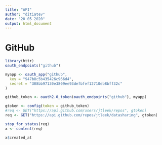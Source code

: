 ```yaml
---
title: "API"
author: "ditiatev"
date: "20 05 2020"
output: html_document
---
```


# GitHub

```r
library(httr)
oauth_endpoints("github")
```

```r
myapp <- oauth_app("github",
  key = "947b8c5b435426c966d4",
  secret = "308bb97130e3809ee93defbfef12710eb8bff32c"
)
```

```r
github_token <- oauth2.0_token(oauth_endpoints("github"), myapp)
```


```r
gtoken <- config(token = github_token)
#req <- GET("https://api.github.com/users/jtleek/repos", gtoken)
req <- GET("https://api.github.com/repos/jtleek/datasharing", gtoken)

stop_for_status(req)
x <- content(req)
```

```r
x$created_at
```





